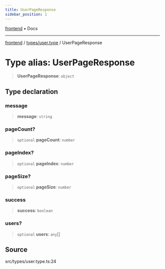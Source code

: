```yaml
---
title: UserPageResponse
sidebar_position: 1
---
```


[frontend](../../..) • Docs

***

[frontend](../../..) / [types/user.type](..) / UserPageResponse

# Type alias: UserPageResponse

> **UserPageResponse**: `object`

## Type declaration

### message

> **message**: `string`

### pageCount?

> `optional` **pageCount**: `number`

### pageIndex?

> `optional` **pageIndex**: `number`

### pageSize?

> `optional` **pageSize**: `number`

### success

> **success**: `boolean`

### users?

> `optional` **users**: `any`[]

## Source

src/types/user.type.ts:24
